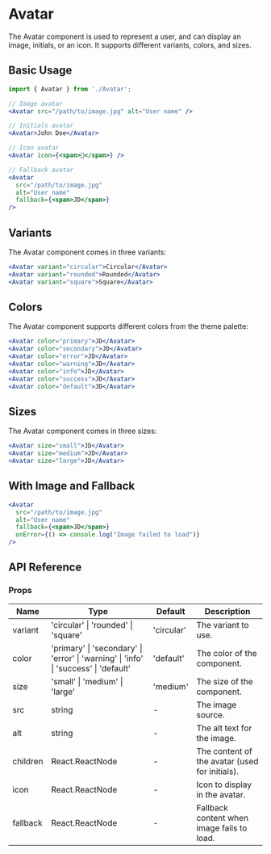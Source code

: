 # Avatar

The Avatar component is used to represent a user, and can display an image, initials, or an icon. It supports different variants, colors, and sizes.

## Basic Usage

```jsx
import { Avatar } from './Avatar';

// Image avatar
<Avatar src="/path/to/image.jpg" alt="User name" />

// Initials avatar
<Avatar>John Doe</Avatar>

// Icon avatar
<Avatar icon={<span>👤</span>} />

// Fallback avatar
<Avatar
  src="/path/to/image.jpg"
  alt="User name"
  fallback={<span>JD</span>}
/>
```

## Variants

The Avatar component comes in three variants:

```jsx
<Avatar variant="circular">Circular</Avatar>
<Avatar variant="rounded">Rounded</Avatar>
<Avatar variant="square">Square</Avatar>
```

## Colors

The Avatar component supports different colors from the theme palette:

```jsx
<Avatar color="primary">JD</Avatar>
<Avatar color="secondary">JD</Avatar>
<Avatar color="error">JD</Avatar>
<Avatar color="warning">JD</Avatar>
<Avatar color="info">JD</Avatar>
<Avatar color="success">JD</Avatar>
<Avatar color="default">JD</Avatar>
```

## Sizes

The Avatar component comes in three sizes:

```jsx
<Avatar size="small">JD</Avatar>
<Avatar size="medium">JD</Avatar>
<Avatar size="large">JD</Avatar>
```

## With Image and Fallback

```jsx
<Avatar
  src="/path/to/image.jpg"
  alt="User name"
  fallback={<span>JD</span>}
  onError={() => console.log("Image failed to load")}
/>
```

## API Reference

### Props

| Name     | Type                                                                                 | Default    | Description                                    |
| -------- | ------------------------------------------------------------------------------------ | ---------- | ---------------------------------------------- |
| variant  | 'circular' \| 'rounded' \| 'square'                                                  | 'circular' | The variant to use.                            |
| color    | 'primary' \| 'secondary' \| 'error' \| 'warning' \| 'info' \| 'success' \| 'default' | 'default'  | The color of the component.                    |
| size     | 'small' \| 'medium' \| 'large'                                                       | 'medium'   | The size of the component.                     |
| src      | string                                                                               | -          | The image source.                              |
| alt      | string                                                                               | -          | The alt text for the image.                    |
| children | React.ReactNode                                                                      | -          | The content of the avatar (used for initials). |
| icon     | React.ReactNode                                                                      | -          | Icon to display in the avatar.                 |
| fallback | React.ReactNode                                                                      | -          | Fallback content when image fails to load.     |
